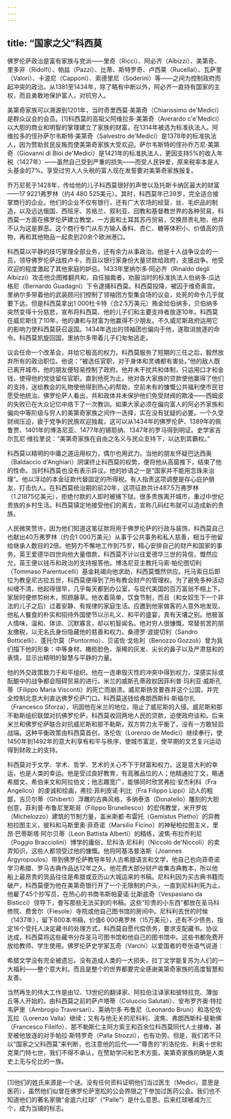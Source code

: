 ```yaml
---
---
---
```

title: “国家之父”科西莫
---




佛罗伦萨政治是富有家族与党派——里奇（Ricci）、阿必齐（Albizzi）、美第奇、里多非（Ridolfi）、帕兹（Pazzi）、比蒂、斯特罗奇、卢西莱（Rucellai）、瓦萨里（Valori）、卡波尼（Capponi）、索德里尼（Soderini）等——之间为控制政府而起冲突的政治。从1381至1434年，除了略有中断以外，阿必齐一直持有国家的主权，而且勇敢地保护富人，对抗穷人。

美第奇家族可以溯源到1201年，当时奇里西莫·美第奇（Chiarissimo de'Medici）是群众议会的会员。[1]科西莫的高祖父阿维拉多·美第奇（Averardo c'e'Medici）以大胆的商业和明智的掌理建立了家族的财富，在1314年被选为标准执法人。阿维拉多的侄孙萨尔韦斯特·美第奇（Salvestro de'Medici）是1378年的标准执法人，因为赞助贫民反叛而使美第奇家族大受欢迎。萨尔韦斯特的侄孙乔万尼·美第奇（Giovanni di Bioi de'Medici）是1421年的标准执法人，更因支持5%的收入年税（1427年）——虽然自己受到严重的损失——而受人民钟爱，原来税率本是人头基金的7%。享受过穷人人头税的富人现在发誓要对美第奇家族报复。

乔万尼死于1428年，传给他的儿子科西莫很好的声誉以及托斯卡纳区最大的财富——17 9221弗罗林（约4 480 525美元）。其时，科西莫年已39岁，完全适合接掌商行的企业。他们的企业不仅有银行，还有广大农场的经营，丝、毛织品的制造，以及远达俄国、西班牙、苏格兰、叙利亚、回教和基督教世界的各种贸易，科西莫一方面在佛罗伦萨建立教堂，一方面和土耳其苏丹贸易，交换昂贵礼物，他并不认为这是罪恶。这个商行专门从东方输入香料、杏仁、糖等体积小、价值高的货物，再和其他物品一起卖到20余个欧洲港口。

科西莫以平静的技巧掌理全部业务，还有余力从事政治。他是十人战争议会的一员，领导佛罗伦萨战胜卢卡，而且以银行家身份大量贷款给政府，支援战争。他受欢迎的程度激起了其他家庭的妒忌。1433年里纳尔多·阿必齐（Rinaldo degli Albizzi）攻击他企图推翻共和，自任独裁者，劝服当时的标准执法人伯纳多·瓜达格尼（Bernardo Guadagni）下令逮捕科西莫。科西莫投降，被囚于维奇奥宫。里纳尔多带着他的武装顾问们控制了领袖团方型集会场的议会，处死的命令几乎就要下达。但是科西莫拿出1 000杜卡特（合2.5万美元）贿金给伯纳多，贝伯纳多突然变得十分慈悲，宣布将科西莫、他的儿子们和主要支持者放逐10年。科西莫在威尼斯住了10年，他的谦和与财富为他赢得不少朋友。不久威尼斯政府运用它的影响力使科西莫获召返国。1434年选出的领袖团也偏向于他，遂取消放逐的命令。科西莫凯旋回国，里纳尔多带着儿子们匆匆逃走。

议会任命一个改革会，并给它极高的权力。科西莫服务了短期的三任之后，毅然放弃所有的政治职位。他说：“被选任官职，对于身体和灵魂都有害处。”他的敌人既已离开城市，他的朋友便轻易控制了政府。他并未干扰共和体制，只运用口才和金钱，使得他的党徒留任官职，直到他死为止。他对各大家族的贷款使他赢得了他们的支持，送给教会的礼物使他得到热心的帮助，空前未有的慷慨公共福利使市民甘愿受他统治。佛罗伦萨人看出，共和政体并未保护他们免受财阀的欺凌——西姆皮的失败已在大众记忆中烙下了一次教训。如果大家必须在偏向富人的阿必齐家族和偏向中等阶级与穷人的美第奇家族之间作一选择，实在没有犹疑的必要。一个久受财阀压迫，疲于党争的民族欢迎独裁，这可以从1434年的佛罗伦萨、1389年的佩鲁贾、1401年的博洛尼亚、1477年的锡耶纳、1347年的罗马得到明证。史学家吉尔瓦尼·维拉里说：“美第奇家族在自由之名义与民众支持下，以达到其霸权。”

科西莫以精明的中庸之道运用权力，偶尔也用武力。当他的朋友怀疑巴达西奥（Baldaccio d'Anghiari）阴谋终止科西莫的权势，便将他从高窗推下，结束了他的性命。当时科西莫也没有表示异议。他的妙语之一是“国家并不能用念珠来治理”。他以浮动的本金征款代替固定的所得税。有人指责这项调整是存心庇护朋友，打击仇人。在科西莫统治期的前20年，这项征款共计487.5万弗罗林（1.21875亿美元），拒绝付款的人即时被捕下狱。很多贵族离开城市，重过中世纪贵族的乡村生活。科西莫镇定地接受他们的离去，宣称几码红布就可以造成新的贵族。

人民微笑赞许，因为他们知道这笔征款将用于佛罗伦萨的行政与装饰，科西莫自己也献出40万弗罗林（约合1 000万美元）从事于公共事务和私人慈善，相当于他留给继承人数目的2倍。他努力不懈地工作到75岁，精心安排自己的财产和国家的事务。英王爱德华四世向他大量借款，科西莫不计以往爱德华三世的背信，慨然应允，英王便以钱币和政治的支持报答他。博洛尼亚主教托马索·帕伦图切利（Tommaso Parentucelli）基金耗竭向他求助，科西莫慨然供应。托马索日后即位为教皇尼古拉五世，科西莫便得到了所有教会财产的管理权。为了避免多种活动纠缠不清，他起得很早，几乎每天都到办公室，与现代美国的百万富翁不相上下。家居时便修剪树木，照顾藤草。他衣着简单，饮食节制，而且（和女奴生下一个非法的儿子之后）过着安静、有规律的家庭生活。应邀到他家做客的人意外地发现，他私人餐食的朴实和招待外国使节以示礼义、和平的盛宴，真有天壤之别。他极富人情味，温和、体谅、沉默寡言，却以机智闻名。他对穷人很慷慨，常替贫苦的朋友缴税，以无名氏身份隐藏他的慈善和权力。桑德罗·波提切利（Sandro Botticelli）、蓬托尔莫（Pontormo）、贝诺佐·戈佐利（Benozzo Gozzoli）曾为我们描下他的形象：中等身材、橄榄脸色、渐稀的灰发、尖长的鼻子以及严肃慈和的表情，显示出精明的智慧与平静的力量。

他的外交政策致力于和平组织。他在一连串毁灭性的冲突中得到权力，深感实际或酝酿中的战争都会阻碍贸易的进行。米兰的威斯孔蒂政权因菲利普·玛利亚·威斯孔蒂（Filippo Maria Visconti）的死亡而崩溃。威尼斯扬言要吞并这个公国，并完全控制北意大利直达佛罗伦萨门口。科西莫送钱给弗朗西斯科·斯福尔扎（Francesco Sforza），巩固他在米兰的地位，阻止了威尼斯的入侵。威尼斯和那不勒斯组织联盟对抗佛罗伦萨，科西莫收回两地人民的贷款，迫使政府谈和。后来米兰和佛罗伦萨联合对抗威尼斯和那不勒斯，双方势力太平衡了，没有一方敢轻启战端。这种平衡政策由科西莫首创，洛伦佐（Lorenzo de Medici）继续奉行，使1450年到1492年的意大利享有和平与秩序，使城市富足，使早期的文艺复兴运动得到财政上的支持。

科西莫对于文学、学术、哲学、艺术的关心不下于财富和权力，这是意大利的幸运，也是人类的幸运。他是受过良好教育，有高雅品位的人；他精通拉丁文，略通希腊文、希伯来文和阿拉伯文；他志趣宽广，能够同时欣赏弗拉·安杰利科（Fra Angelico）的虔诚和绘画，弗拉·菲利皮诺·利比（Fra Filippo Lippi）动人的粗鄙，吉贝尔蒂（Ghiberti）浮雕的古典风格，多纳泰洛（Donatello）雕刻的大胆创意，菲利普·布鲁尼里斯哥（Filippo Brunellesco）的宏伟教堂，米开罗佐（Michelozzo）建筑的节制力量，盖米斯都·布雷托（Gemistus Pletho）的异教柏拉图主义，彼科和马斯里奥·菲奇诺（Marsilio Ficino）的神秘柏拉图主义，里昂·巴蒂斯塔·阿尔贝蒂（Leon Battista Alberti）的精练，波焦·布拉乔利尼（Poggio Bracciolini）博学的庸俗，尼科洛·尼科利（Niccolò de'Niccoli）的卖弄知识，这些人都领受过他的慷慨。他将阿基洛普洛斯（Joannes Argyropoulos）带到佛罗伦萨教导年轻人古希腊语言和文学，他自己也向菲奇诺学习希腊、罗马古典作品达12年之久。他花费大部分财产收集古典教本，所以他船上最昂贵的货品往往是希腊或亚历山大城运来的书稿。尼科利因为买古典书籍而破产，科西莫便为他在美第奇银行开了一个无限制的户头，一直到尼科利死为止。他雇了45个抄写员，在热心的书商韦斯帕夏诺·比斯底奇（Vespasiano da Bisticci）领导下，誊写那些无法买到的书稿。这些“珍贵的小东西”都放在圣马科修院、费舍尔（Fiesole）寺院或他自己图书馆的房间中。尼科利去世的时候（1437年），留下800本书稿，价值6 000弗罗林（15万美元），还有不少债务，指定16个受托人决定藏书的处理方式，科西莫自愿代偿债务，要求支配藏书。协议达成，科西莫将这些藏书分存圣马可图书馆和他自己的图书馆中。这些书都免费开放给教师、学生使用。佛罗伦萨史学家瓦奇（Varchi）以爱国者的夸张语气说道：

希腊文学没有完全被遗忘，没有造成人类的一大损失，拉丁文学能复苏为人们的一大福利——整个意大利，而且是整个的世界都要完全感谢美第奇家族的高度智慧和友善。



当然再生的伟大工作是由12、13世纪的翻译家、阿拉伯注译家和彼特拉克、薄伽丘等人开始的。由科西莫之前的萨卢塔蒂（Coluccio Salutati）、安布罗齐奥·特拉韦萨里（Ambrogio Traversari）、莱纳尔多·布鲁尼（Leonardo Bruni）和洛伦佐·瓦拉（Lorenzo Valla）继续；又有与他无关的尼科利、波焦、弗朗西斯科·斐勒佛（Francesco Filelfo）、那不勒斯仁主阿方索王和百余位科西莫同代人士接棒，甚至被他放逐的对手帕拉·斯特罗奇（Palla Strozzi），也有功劳。但是，我们若不只以“国家之父科西莫”来判断，也注意他的后代——“尊贵的”的洛伦佐、利奥十世和克莱门特七世，我们不得不承认，在赞助学问和艺术方面，美第奇家族的确是人类史上无与伦比的一族。



* * *



[1]他们的姓氏来源是一个谜。没有任何资料证明他们当过医生（Medici，意思是医药），虽然他们似曾在佛罗伦萨宽松的公会界限之下参加过医药公会。我们也不知道他们的著名家徽“金底六红球”（“Palle”）是什么意思。后来红球被减为三个，成为当铺的标志。